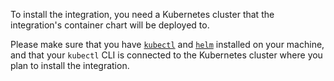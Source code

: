 To install the integration, you need a Kubernetes cluster that the integration's container chart will be deployed to.

Please make sure that you have [`kubectl`](https://kubernetes.io/docs/tasks/tools/#kubectl) and [`helm`](https://helm.sh/) installed on your machine, and that your `kubectl` CLI is connected to the Kubernetes cluster where you plan to install the integration.
